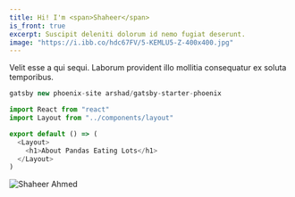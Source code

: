 ```yaml
---
title: Hi! I'm <span>Shaheer</span>
is_front: true
excerpt: Suscipit deleniti dolorum id nemo fugiat deserunt.
image: "https://i.ibb.co/hdc67FV/5-KEMLU5-Z-400x400.jpg"
---
```


Velit esse a qui sequi. Laborum provident illo mollitia consequatur ex soluta temporibus.

```js
gatsby new phoenix-site arshad/gatsby-starter-phoenix
```

```js
import React from "react"
import Layout from "../components/layout"

export default () => (
  <Layout>
    <h1>About Pandas Eating Lots</h1>
  </Layout>
)
```

![Shaheer Ahmed](https://i.ibb.co/hdc67FV/5-KEMLU5-Z-400x400.jpg)


